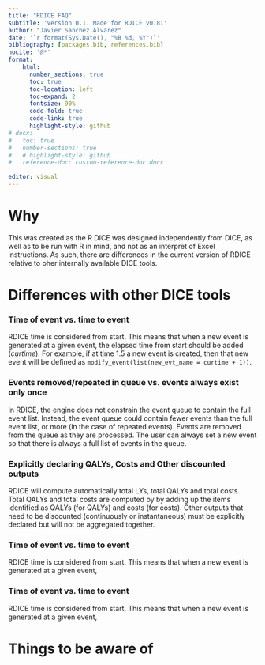 ```yaml
---
title: "RDICE FAQ"
subtitle: 'Version 0.1. Made for RDICE v0.81'
author: "Javier Sanchez Alvarez"
date: '`r format(Sys.Date(), "%B %d, %Y")`'
bibliography: [packages.bib, references.bib]
nocite: '@*'
format: 
    html:
      number_sections: true
      toc: true
      toc-location: left
      toc-expand: 2
      fontsize: 90%
      code-fold: true
      code-link: true
      highlight-style: github
# docx:
#   toc: true
#   number-sections: true
#   # highlight-style: github
#   reference-doc: custom-reference-doc.docx

editor: visual
---
```


# Why

This was created as the R DICE was designed independently from DICE, as well as to be run with R in mind, and not as an interpret of Excel instructions. As such, there are differences in the current version of RDICE relative to oher internally available DICE tools.

# Differences with other DICE tools

### Time of event vs. time to event

RDICE time is considered from start. This means that when a new event is generated at a given event, the elapsed time from start should be added (*curtime*). For example, if at time 1.5 a new event is created, then that new event will be defined as `modify_event(list(new_evt_name = curtime + 1))`.

### Events removed/repeated in queue vs. events always exist only once

In RDICE, the engine does not constrain the event queue to contain the full event list. Instead, the event queue could contain fewer events than the full event list, or more (in the case of repeated events). Events are removed from the queue as they are processed. The user can always set a new event so that there is always a full list of events in the queue.

### Explicitly declaring QALYs, Costs and Other discounted outputs

RDICE will compute automatically total LYs, total QALYs and total costs. Total QALYs and total costs are computed by by adding up the items identified as QALYs (for QALYs) and costs (for costs). Other outputs that need to be discounted (continuously or instantaneous) must be explicitly declared but will not be aggregated together.

### Time of event vs. time to event

RDICE time is considered from start. This means that when a new event is generated at a given event,

### Time of event vs. time to event

RDICE time is considered from start. This means that when a new event is generated at a given event,

# Things to be aware of
